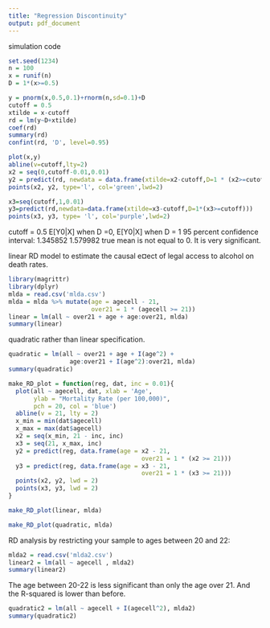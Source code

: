 ---
title: "Regression Discontinuity"
output: pdf_document
---
simulation code
```{r}
set.seed(1234)
n = 100
x = runif(n)
D = 1*(x>=0.5)

y = pnorm(x,0.5,0.1)+rnorm(n,sd=0.1)+D
cutoff = 0.5
xtilde = x-cutoff
rd = lm(y~D+xtilde)
coef(rd)
summary(rd)
confint(rd, 'D', level=0.95)

plot(x,y)
abline(v=cutoff,lty=2)
x2 = seq(0,cutoff-0.01,0.01)
y2 = predict(rd, newdata = data.frame(xtilde=x2-cutoff,D=1 * (x2>=cutoff)))
points(x2, y2, type='l', col='green',lwd=2)

x3=seq(cutoff,1,0.01)
y3=predict(rd,newdata=data.frame(xtilde=x3-cutoff,D=1*(x3>=cutoff)))
points(x3, y3, type= 'l', col='purple',lwd=2)
```
cutoff = 0.5
E[Y0|X] when D =0, E[Y0|X] when D = 1
95 percent confidence interval:
1.345852 1.579982
true mean is not equal to 0. It is very significant.



linear RD model to estimate the causal e¤ect of legal access to alcohol on death rates.
```{r}
library(magrittr)
library(dplyr)
mlda = read.csv('mlda.csv')
mlda = mlda %>% mutate(age = agecell - 21, 
                       over21 = 1 * (agecell >= 21))
linear = lm(all ~ over21 + age + age:over21, mlda)
summary(linear)
```



quadratic rather than linear specification.
```{r}
quadratic = lm(all ~ over21 + age + I(age^2) +
                 age:over21 + I(age^2):over21, mlda)
summary(quadratic)
```

```{r}
make_RD_plot = function(reg, dat, inc = 0.01){
  plot(all ~ agecell, dat, xlab = 'Age',
       ylab = "Mortality Rate (per 100,000)",
       pch = 20, col = 'blue')
  abline(v = 21, lty = 2)
  x_min = min(dat$agecell)
  x_max = max(dat$agecell)
  x2 = seq(x_min, 21 - inc, inc)
  x3 = seq(21, x_max, inc)
  y2 = predict(reg, data.frame(age = x2 - 21,
                                     over21 = 1 * (x2 >= 21)))
  y3 = predict(reg, data.frame(age = x3 - 21,
                                     over21 = 1 * (x3 >= 21)))
  points(x2, y2, lwd = 2)
  points(x3, y3, lwd = 2)
}
```

```{r}
make_RD_plot(linear, mlda)
```

```{r}
make_RD_plot(quadratic, mlda)
```




RD analysis by restricting your sample to ages between 20 and 22:
```{r}
mlda2 = read.csv('mlda2.csv')
linear2 = lm(all ~ agecell , mlda2)
summary(linear2)
```
The age between 20-22 is less significant than only the age over 21. And the R-squared is lower than before.

```{r}
quadratic2 = lm(all ~ agecell + I(agecell^2), mlda2)
summary(quadratic2)
```